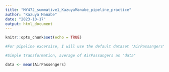 ```yaml
---
title: "MY472_summative1_KazuyaManabe_pipeline_practice"
author: "Kazuya Manabe"
date: "2023-10-17"
output: html_document
---
```


```r
knitr::opts_chunk$set(echo = TRUE)
```


```r
#For pipeline excersise, I will use the default dataset "AirPassangers" in R.

#Simple transformation, average of AirPassangers as "data"

data <- mean(AirPassengers)
```

